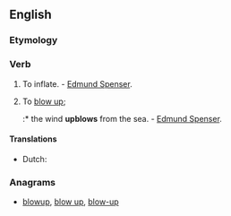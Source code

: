 ==English==

===Etymology===
{{prefix|up|blow}}

===Verb===
{{en-verb|upblows|upblowing|upblew|upblown}}

# {{transitive|obsolete}} To inflate. - [[w:Edmund Spenser|Edmund Spenser]].
# {{transitive|obsolete}} To [[blow up]];
#:* the wind '''upblows''' from the sea. - [[w:Edmund Spenser|Edmund Spenser]].

====Translations====
{{trans-top|inflate}}
* Dutch: {{t+|nl|opblazen}}
{{trans-mid}}
{{trans-bottom}}

{{trans-see|blow up}}

===Anagrams===
* [[blowup#English|blowup]], [[blow up#English|blow up]], [[blow-up#English|blow-up]]